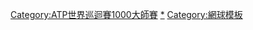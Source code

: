 {{Navbox
|bodyclass=hlist

|name = ATP大師賽
|titlestyle=background:gold;
|title=[[ATP世界巡迴賽1000大師賽]]
|list1=
*[[印第安維爾斯大師賽|印第安維爾斯]]
* [[邁阿密大師賽|邁阿密]]
* [[蒙地卡羅大師賽|-{zh-hk:蒙地卡羅;zh-hans:蒙特卡洛;zh-tw:蒙地卡羅;}-]]
* [[馬德里大師賽|馬德里]]
* [[羅馬大師賽|羅馬]]
* [[加拿大公開賽 (網球)|加拿大]]
* [[辛辛那提大師賽|辛辛那提]]
* [[上海大師賽|上海]]
* [[巴黎大師賽|巴黎]]
}}<includeonly>
[[Category:ATP世界巡迴賽1000大師賽]]
</includeonly><noinclude>
[[Category:ATP世界巡迴賽1000大師賽|*]]
[[Category:網球模板]]
</noinclude>